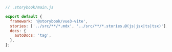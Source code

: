 ```js
// .storybook/main.js

export default {
  framework: '@storybook/vue3-vite',
  stories: ['../src/**/*.mdx', '../src/**/*.stories.@(js|jsx|ts|tsx)'],
  docs: {
    autoDocs: 'tag',
  },
};
```
